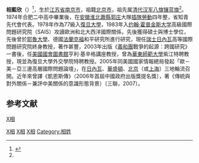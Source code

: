 '''相藍欣'''（{{bd|1956年|4月}}）<ref name="profile-sl2007">{{cite book |title=传统与对外关系 兼评中美关系的意识形态背景 |date=2007-08 |publisher=生活·读书·新知三联书店 |location=北京 |isbn=7-108-02660-0 |page=封二 |chapter=作者简介 |author=相蓝欣 }}</ref>，生於[[江苏省|江苏省]][[南京市|南京市]]，祖籍[[北京市|北京市]]，祖先属[[清代|清代]][[汉军八旗|汉军八旗]][[镶蓝旗|镶蓝旗]]<ref name="profile-sl2007" />。1974年合肥二中高中畢業後，在[[安徽|安徽]][[淮北|淮北]][[蕭縣|蕭縣]][[郭庄|郭庄]]大隊[[插隊勞動|插隊勞動]]四年整，省知青先代會代表。1978年作為77級入[[復旦大學|復旦大學]]，1983年入[[约翰·霍普金斯大学|约翰·霍普金斯大学]]高級國際問題研究院（SAIS）攻讀歐洲和北大西洋國際關係，先後獲得碩士與博士學位，先後曾於[[耶魯大學|耶魯大學]]、德國[[法蘭克福|法蘭克福]]和平研究所進行研究，現任[[瑞士|瑞士]][[日內瓦|日內瓦]]高等國際問題研究院終身教授，著作甚豐，2003年出版《[[義和團|義和團]]戰爭的起源：跨國研究》一書後，任[[美國國會圖書館|美國國會圖書館]]亨利‧基辛格講座教授，曾為[[華東師範大學|華東師範大學]]紫江特聘教授，現並為復旦大學外交學院特聘教授。2005年同美國國家情報總局發起「歐－美－亞三邊高層國際問題論壇」，在[[日內瓦|日內瓦]]、[[華盛頓|華盛頓]]、[[北京|北京]]（或[[上海|上海]]〕三地輪流召開。近年來曾譯《凱恩斯傳》（2006年首屆中國政府出版獎提名獎〕，著《傳統與對外關係－兼評中美關係的意識形態背景）〔三聯，2007〕。

==参考文献==
{{reflist}}

[[Category:中華人民共和國國際關係學者|X相]]
[[category:南京人|X相]]
[[Category:约翰斯·霍普金斯大学校友|X相]]
[[Category:复旦大学校友|X相]]
[[Category:相姓|Category:相姓]]